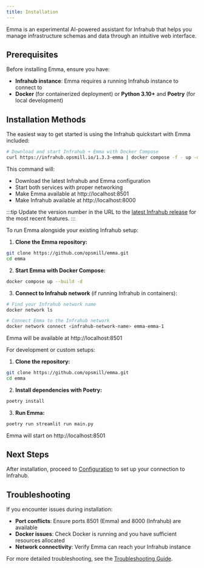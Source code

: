 ```yaml
---
title: Installation
---
```



Emma is an experimental AI-powered assistant for Infrahub that helps you manage infrastructure schemas and data through an intuitive web interface.

## Prerequisites

Before installing Emma, ensure you have:

- **Infrahub instance**: Emma requires a running Infrahub instance to connect to
- **Docker** (for containerized deployment) or **Python 3.10+** and **Poetry** (for local development)

## Installation Methods

<Tabs>
<TabItem value="quickstart" label="Quick Start (Recommended)" default>

The easiest way to get started is using the Infrahub quickstart with Emma included:

```bash
# Download and start Infrahub + Emma with Docker Compose
curl https://infrahub.opsmill.io/1.3.3-emma | docker compose -f - up -d
```

This command will:

- Download the latest Infrahub and Emma configuration
- Start both services with proper networking
- Make Emma available at http://localhost:8501
- Make Infrahub available at http://localhost:8000

:::tip
Update the version number in the URL to the [latest Infrahub release](https://github.com/opsmill/infrahub/tags) for the most recent features.
:::

</TabItem>
<TabItem value="docker" label="Docker Compose">

To run Emma alongside your existing Infrahub setup:

1. **Clone the Emma repository:**

```bash
git clone https://github.com/opsmill/emma.git
cd emma
```

2. **Start Emma with Docker Compose:**

```bash
docker compose up --build -d
```

3. **Connect to Infrahub network** (if running Infrahub in containers):

```bash
# Find your Infrahub network name
docker network ls

# Connect Emma to the Infrahub network
docker network connect <infrahub-network-name> emma-emma-1
```

Emma will be available at http://localhost:8501

</TabItem>
<TabItem value="local" label="Local Development">

For development or custom setups:

1. **Clone the repository:**

```bash
git clone https://github.com/opsmill/emma.git
cd emma
```

2. **Install dependencies with Poetry:**

```bash
poetry install
```

3. **Run Emma:**

```bash
poetry run streamlit run main.py
```

Emma will start on http://localhost:8501

</TabItem>
</Tabs>

## Next Steps

After installation, proceed to [Configuration](./configuration) to set up your connection to Infrahub.

## Troubleshooting

If you encounter issues during installation:

- **Port conflicts**: Ensure ports 8501 (Emma) and 8000 (Infrahub) are available
- **Docker issues**: Check Docker is running and you have sufficient resources allocated
- **Network connectivity**: Verify Emma can reach your Infrahub instance

For more detailed troubleshooting, see the [Troubleshooting Guide](../reference/troubleshooting).